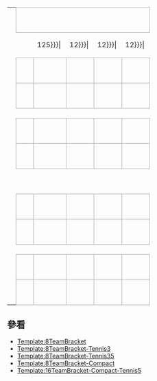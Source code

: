{| class="bracket" cellpadding=0 cellspacing=0 style="font-size: 90%; margin:1em 2em 1em 1em;"
| &nbsp;
| align="center" colspan="7" style="border:1px solid #aaa;" bgcolor=#f2f2f2|'''{{{RD1|半準決賽}}}'''
| colspan=2|
| align="center" colspan="7" style="border:1px solid #aaa;" bgcolor=#f2f2f2|'''{{{RD2|準決賽}}}'''
| colspan=2|
| align="center" colspan="7" style="border:1px solid #aaa;" bgcolor=#f2f2f2|'''{{{RD3|決賽}}}'''

|-
| width=1|&nbsp;
| width=25|&nbsp;
| width={{{team-width|125}}}|&nbsp;
| width={{{score-width|12}}}|&nbsp;
| width={{{score-width|12}}}|&nbsp;
| width={{{score-width|12}}}|&nbsp;
| width={{{score-width|12}}}|&nbsp;
| width={{{score-width|12}}}|&nbsp;
| width=5|&nbsp;
| width=5|&nbsp;
| width=25|&nbsp;
| width={{{team-width|125}}}|&nbsp;
| width={{{score-width|12}}}|&nbsp;
| width={{{score-width|12}}}|&nbsp;
| width={{{score-width|12}}}|&nbsp;
| width={{{score-width|12}}}|&nbsp;
| width={{{score-width|12}}}|&nbsp;
| width=5|&nbsp;
| width=5|&nbsp;
| width=25|&nbsp;
| width={{{team-width|125}}}|&nbsp;
| width={{{score-width|12}}}|&nbsp;
| width={{{score-width|12}}}|&nbsp;
| width={{{score-width|12}}}|&nbsp;
| width={{{score-width|12}}}|&nbsp;
| width={{{score-width|12}}}|&nbsp;

|-
| height="14" |&nbsp;
| align=center bgcolor="#f2f2f2" style="border:1px solid #aaa;"| {{{RD1-seed1|1}}}
| style="border:1px solid #aaa;" bgcolor=#f9f9f9| &nbsp;{{{RD1-team1|&nbsp;}}}
| align=center style="border:1px solid #aaa; border-left: 0px;" bgcolor=#f9f9f9| {{{RD1-score1-1|&nbsp;}}}
| align=center style="border:1px solid #aaa; border-left: 0px;" bgcolor=#f9f9f9| {{{RD1-score1-2|&nbsp;}}}
| align=center style="border:1px solid #aaa; border-left: 0px;" bgcolor=#f9f9f9| {{{RD1-score1-3|&nbsp;}}}
| align=center style="border:1px solid #aaa; border-left: 0px;" bgcolor=#f9f9f9| {{{RD1-score1-4|&nbsp;}}}
| align=center style="border:1px solid #aaa; border-left: 0px;" bgcolor=#f9f9f9| {{{RD1-score1-5|&nbsp;}}}
| style="border-width:0 0 2px 0; border-style:solid;border-color:black;"|&nbsp;

|-
| height="7" |
| rowspan="2" align=center bgcolor="#f2f2f2" style="border:1px solid #aaa;"| {{{RD1-seed2|8}}}
| rowspan="2" style="border:1px solid #aaa;" bgcolor=#f9f9f9| &nbsp;{{{RD1-team2|&nbsp;}}}
| rowspan="2" align=center style="border:1px solid #aaa; border-left: 0px;" bgcolor=#f9f9f9| {{{RD1-score2-1|&nbsp;}}}
| rowspan="2" align=center style="border:1px solid #aaa; border-left: 0px;" bgcolor=#f9f9f9| {{{RD1-score2-2|&nbsp;}}}
| rowspan="2" align=center style="border:1px solid #aaa; border-left: 0px;" bgcolor=#f9f9f9| {{{RD1-score2-3|&nbsp;}}}
| rowspan="2" align=center style="border:1px solid #aaa; border-left: 0px;" bgcolor=#f9f9f9| {{{RD1-score2-4|&nbsp;}}}
| rowspan="2" align=center style="border:1px solid #aaa; border-left: 0px;" bgcolor=#f9f9f9| {{{RD1-score2-5|&nbsp;}}}
| rowspan="6" style="border-width:2px 2px 2px 0; border-style:solid;border-color:black;"|&nbsp;

|-
| height="7" |
| rowspan="2" style="border-width:0 0 2px 0; border-style:solid;border-color:black;"|&nbsp;
| rowspan="2" align=center bgcolor="#f2f2f2" style="border:1px solid #aaa;"| {{{RD2-seed1|&nbsp;}}}
| rowspan="2" style="border:1px solid #aaa;" bgcolor=#f9f9f9| &nbsp;{{{RD2-team1|&nbsp;}}}
| rowspan="2" align=center style="border:1px solid #aaa; border-left: 0px;" bgcolor=#f9f9f9| {{{RD2-score1-1|&nbsp;}}}
| rowspan="2" align=center style="border:1px solid #aaa; border-left: 0px;" bgcolor=#f9f9f9| {{{RD2-score1-2|&nbsp;}}}
| rowspan="2" align=center style="border:1px solid #aaa; border-left: 0px;" bgcolor=#f9f9f9| {{{RD2-score1-3|&nbsp;}}}
| rowspan="2" align=center style="border:1px solid #aaa; border-left: 0px;" bgcolor=#f9f9f9| {{{RD2-score1-4|&nbsp;}}}
| rowspan="2" align=center style="border:1px solid #aaa; border-left: 0px;" bgcolor=#f9f9f9| {{{RD2-score1-5|&nbsp;}}}
| rowspan="2" style="border-width:0 0 2px 0; border-style:solid;border-color:black;"|&nbsp;

|-
| height="7" |
| colspan="7" rowspan="2" align="center"| {{{group1|}}}

|-
| height="7" |
| rowspan="2" style="border-width:2px 0 0 0; border-style:solid;border-color:black;"|&nbsp;
| rowspan="2" align=center bgcolor="#f2f2f2" style="border:1px solid #aaa;"| {{{RD2-seed2|&nbsp;}}}
| rowspan="2" style="border:1px solid #aaa;" bgcolor=#f9f9f9| &nbsp;{{{RD2-team2|&nbsp;}}}
| rowspan="2" align=center style="border:1px solid #aaa; border-left: 0px;" bgcolor=#f9f9f9| {{{RD2-score2-1|&nbsp;}}}
| rowspan="2" align=center style="border:1px solid #aaa; border-left: 0px;" bgcolor=#f9f9f9| {{{RD2-score2-2|&nbsp;}}}
| rowspan="2" align=center style="border:1px solid #aaa; border-left: 0px;" bgcolor=#f9f9f9| {{{RD2-score2-3|&nbsp;}}}
| rowspan="2" align=center style="border:1px solid #aaa; border-left: 0px;" bgcolor=#f9f9f9| {{{RD2-score2-4|&nbsp;}}}
| rowspan="2" align=center style="border:1px solid #aaa; border-left: 0px;" bgcolor=#f9f9f9| {{{RD2-score2-5|&nbsp;}}}
| rowspan="10" style="border-width:2px 2px 2px 0; border-style:solid;border-color:black;"|&nbsp;

|-
| height="7" |
| rowspan="2" align=center bgcolor="#f2f2f2" style="border:1px solid #aaa;"| {{{RD1-seed3|4}}}
| rowspan="2" style="border:1px solid #aaa;" bgcolor=#f9f9f9| &nbsp;{{{RD1-team3|&nbsp;}}}
| rowspan="2" align=center style="border:1px solid #aaa; border-left: 0px;" bgcolor=#f9f9f9| {{{RD1-score3-1|&nbsp;}}}
| rowspan="2" align=center style="border:1px solid #aaa; border-left: 0px;" bgcolor=#f9f9f9| {{{RD1-score3-2|&nbsp;}}}
| rowspan="2" align=center style="border:1px solid #aaa; border-left: 0px;" bgcolor=#f9f9f9| {{{RD1-score3-3|&nbsp;}}}
| rowspan="2" align=center style="border:1px solid #aaa; border-left: 0px;" bgcolor=#f9f9f9| {{{RD1-score3-4|&nbsp;}}}
| rowspan="2" align=center style="border:1px solid #aaa; border-left: 0px;" bgcolor=#f9f9f9| {{{RD1-score3-5|&nbsp;}}}

|-
| height="7" |

|-
| height="14" |&nbsp;
| align=center bgcolor="#f2f2f2" style="border:1px solid #aaa;"| {{{RD1-seed4|5}}}
| style="border:1px solid #aaa;" bgcolor=#f9f9f9| &nbsp;{{{RD1-team4|&nbsp;}}}
| align=center style="border:1px solid #aaa; border-left: 0px;" bgcolor=#f9f9f9| {{{RD1-score4-1|&nbsp;}}}
| align=center style="border:1px solid #aaa; border-left: 0px;" bgcolor=#f9f9f9| {{{RD1-score4-2|&nbsp;}}}
| align=center style="border:1px solid #aaa; border-left: 0px;" bgcolor=#f9f9f9| {{{RD1-score4-3|&nbsp;}}}
| align=center style="border:1px solid #aaa; border-left: 0px;" bgcolor=#f9f9f9| {{{RD1-score4-4|&nbsp;}}}
| align=center style="border:1px solid #aaa; border-left: 0px;" bgcolor=#f9f9f9| {{{RD1-score4-5|&nbsp;}}}
| style="border-width:2px 0 0 0; border-style:solid;border-color:black;"|&nbsp;

|-
| height="14" colspan="2" |
| colspan="16" rowspan="2"|&nbsp;
| style="border-width:0 0 2px 0; border-style:solid;border-color:black;"|&nbsp;
| align=center bgcolor="#f2f2f2" style="border:1px solid #aaa;"| {{{RD3-seed1|&nbsp;}}}
| style="border:1px solid #aaa;" bgcolor=#f9f9f9| &nbsp;{{{RD3-team1|&nbsp;}}}
| align=center style="border:1px solid #aaa; border-left: 0px;" bgcolor=#f9f9f9| {{{RD3-score1-1|&nbsp;}}}
| align=center style="border:1px solid #aaa; border-left: 0px;" bgcolor=#f9f9f9| {{{RD3-score1-2|&nbsp;}}}
| align=center style="border:1px solid #aaa; border-left: 0px;" bgcolor=#f9f9f9| {{{RD3-score1-3|&nbsp;}}}
| align=center style="border:1px solid #aaa; border-left: 0px;" bgcolor=#f9f9f9| {{{RD3-score1-4|&nbsp;}}}
| align=center style="border:1px solid #aaa; border-left: 0px;" bgcolor=#f9f9f9| {{{RD3-score1-5|&nbsp;}}}

|-
| height="14" colspan="2" |
| style="border-width:2px 0 0 0; border-style:solid;border-color:black;"|&nbsp;
| align=center bgcolor="#f2f2f2" style="border:1px solid #aaa;"| {{{RD3-seed2|&nbsp;}}}
| style="border:1px solid #aaa;" bgcolor=#f9f9f9| &nbsp;{{{RD3-team2|&nbsp;}}}
| align=center style="border:1px solid #aaa; border-left: 0px;" bgcolor=#f9f9f9| {{{RD3-score2-1|&nbsp;}}}
| align=center style="border:1px solid #aaa; border-left: 0px;" bgcolor=#f9f9f9| {{{RD3-score2-2|&nbsp;}}}
| align=center style="border:1px solid #aaa; border-left: 0px;" bgcolor=#f9f9f9| {{{RD3-score2-3|&nbsp;}}}
| align=center style="border:1px solid #aaa; border-left: 0px;" bgcolor=#f9f9f9| {{{RD3-score2-4|&nbsp;}}}
| align=center style="border:1px solid #aaa; border-left: 0px;" bgcolor=#f9f9f9| {{{RD3-score2-5|&nbsp;}}}

|-
| height="14"|&nbsp;
| align=center bgcolor="#f2f2f2" style="border:1px solid #aaa;"| {{{RD1-seed5|3}}}
| style="border:1px solid #aaa;" bgcolor=#f9f9f9| &nbsp;{{{RD1-team5|&nbsp;}}}
| align=center style="border:1px solid #aaa; border-left: 0px;" bgcolor=#f9f9f9| {{{RD1-score5-1|&nbsp;}}}
| align=center style="border:1px solid #aaa; border-left: 0px;" bgcolor=#f9f9f9| {{{RD1-score5-2|&nbsp;}}}
| align=center style="border:1px solid #aaa; border-left: 0px;" bgcolor=#f9f9f9| {{{RD1-score5-3|&nbsp;}}}
| align=center style="border:1px solid #aaa; border-left: 0px;" bgcolor=#f9f9f9| {{{RD1-score5-4|&nbsp;}}}
| align=center style="border:1px solid #aaa; border-left: 0px;" bgcolor=#f9f9f9| {{{RD1-score5-5|&nbsp;}}}
| style="border-width:0 0 2px 0; border-style:solid;border-color:black;"|&nbsp;

|-
| height="7" |
| rowspan="2" align=center bgcolor="#f2f2f2" style="border:1px solid #aaa;"| {{{RD1-seed6|6}}}
| rowspan="2" style="border:1px solid #aaa;" bgcolor=#f9f9f9| &nbsp;{{{RD1-team6|&nbsp;}}}
| rowspan="2" align=center style="border:1px solid #aaa; border-left: 0px;" bgcolor=#f9f9f9| {{{RD1-score6-1|&nbsp;}}}
| rowspan="2" align=center style="border:1px solid #aaa; border-left: 0px;" bgcolor=#f9f9f9| {{{RD1-score6-2|&nbsp;}}}
| rowspan="2" align=center style="border:1px solid #aaa; border-left: 0px;" bgcolor=#f9f9f9| {{{RD1-score6-3|&nbsp;}}}
| rowspan="2" align=center style="border:1px solid #aaa; border-left: 0px;" bgcolor=#f9f9f9| {{{RD1-score6-4|&nbsp;}}}
| rowspan="2" align=center style="border:1px solid #aaa; border-left: 0px;" bgcolor=#f9f9f9| {{{RD1-score6-5|&nbsp;}}}
| rowspan="6" style="border-width:2px 2px 2px 0; border-style:solid;border-color:black;"|&nbsp;

|-
| height="7" |
| rowspan="2" style="border-width:0 0 2px 0; border-style:solid;border-color:black;"|
| rowspan="2" align=center bgcolor="#f2f2f2" style="border:1px solid #aaa;"| {{{RD2-seed3|&nbsp;}}}
| rowspan="2" style="border:1px solid #aaa;" bgcolor=#f9f9f9| &nbsp;{{{RD2-team3|&nbsp;}}}
| rowspan="2" align=center style="border:1px solid #aaa; border-left: 0px;" bgcolor=#f9f9f9| {{{RD2-score3-1|&nbsp;}}}
| rowspan="2" align=center style="border:1px solid #aaa; border-left: 0px;" bgcolor=#f9f9f9| {{{RD2-score3-2|&nbsp;}}}
| rowspan="2" align=center style="border:1px solid #aaa; border-left: 0px;" bgcolor=#f9f9f9| {{{RD2-score3-3|&nbsp;}}}
| rowspan="2" align=center style="border:1px solid #aaa; border-left: 0px;" bgcolor=#f9f9f9| {{{RD2-score3-4|&nbsp;}}}
| rowspan="2" align=center style="border:1px solid #aaa; border-left: 0px;" bgcolor=#f9f9f9| {{{RD2-score3-5|&nbsp;}}}

|-
| height="7" |
| colspan="7" rowspan="2" align="center"| {{{group2|}}}

|-
| height="7" |
| rowspan="2" style="border-width:2px 0 0 0; border-style:solid;border-color:black;"|&nbsp;
| rowspan="2" align=center bgcolor="#f2f2f2" style="border:1px solid #aaa;"| {{{RD2-seed4|&nbsp;}}}
| rowspan="2" style="border:1px solid #aaa;" bgcolor=#f9f9f9| &nbsp;{{{RD2-team4|&nbsp;}}}
| rowspan="2" align=center style="border:1px solid #aaa; border-left: 0px;" bgcolor=#f9f9f9| {{{RD2-score4-1|&nbsp;}}}
| rowspan="2" align=center style="border:1px solid #aaa; border-left: 0px;" bgcolor=#f9f9f9| {{{RD2-score4-2|&nbsp;}}}
| rowspan="2" align=center style="border:1px solid #aaa; border-left: 0px;" bgcolor=#f9f9f9| {{{RD2-score4-3|&nbsp;}}}
| rowspan="2" align=center style="border:1px solid #aaa; border-left: 0px;" bgcolor=#f9f9f9| {{{RD2-score4-4|&nbsp;}}}
| rowspan="2" align=center style="border:1px solid #aaa; border-left: 0px;" bgcolor=#f9f9f9| {{{RD2-score4-5|&nbsp;}}}
| rowspan="2" style="border-width:2px 0 0 0; border-style:solid;border-color:black;"|&nbsp;

|-
| height="7" |
| rowspan="2" align=center bgcolor="#f2f2f2" style="border:1px solid #aaa;"| {{{RD1-seed7|2}}}
| rowspan="2" style="border:1px solid #aaa;" bgcolor=#f9f9f9| &nbsp;{{{RD1-team7|&nbsp;}}}
| rowspan="2" align=center style="border:1px solid #aaa; border-left: 0px;" bgcolor=#f9f9f9| {{{RD1-score7-1|&nbsp;}}}
| rowspan="2" align=center style="border:1px solid #aaa; border-left: 0px;" bgcolor=#f9f9f9| {{{RD1-score7-2|&nbsp;}}}
| rowspan="2" align=center style="border:1px solid #aaa; border-left: 0px;" bgcolor=#f9f9f9| {{{RD1-score7-3|&nbsp;}}}
| rowspan="2" align=center style="border:1px solid #aaa; border-left: 0px;" bgcolor=#f9f9f9| {{{RD1-score7-4|&nbsp;}}}
| rowspan="2" align=center style="border:1px solid #aaa; border-left: 0px;" bgcolor=#f9f9f9| {{{RD1-score7-5|&nbsp;}}}

|-
| height="7" |

|-
| height="14" |&nbsp;
| align=center bgcolor="#f2f2f2" style="border:1px solid #aaa;"| {{{RD1-seed8|7}}}
| style="border:1px solid #aaa;" bgcolor=#f9f9f9| &nbsp;{{{RD1-team8|&nbsp;}}}
| align=center style="border:1px solid #aaa; border-left: 0px;" bgcolor=#f9f9f9| {{{RD1-score8-1|&nbsp;}}}
| align=center style="border:1px solid #aaa; border-left: 0px;" bgcolor=#f9f9f9| {{{RD1-score8-2|&nbsp;}}}
| align=center style="border:1px solid #aaa; border-left: 0px;" bgcolor=#f9f9f9| {{{RD1-score8-3|&nbsp;}}}
| align=center style="border:1px solid #aaa; border-left: 0px;" bgcolor=#f9f9f9| {{{RD1-score8-4|&nbsp;}}}
| align=center style="border:1px solid #aaa; border-left: 0px;" bgcolor=#f9f9f9| {{{RD1-score8-5|&nbsp;}}}
| style="border-width:2px 0 0 0; border-style:solid;border-color:black;"|&nbsp;
|}<noinclude>

==參看==
*[[Template:8TeamBracket]]
*[[Template:8TeamBracket-Tennis3]]
*[[Template:8TeamBracket-Tennis35]]
*[[Template:8TeamBracket-Compact]]
*[[Template:16TeamBracket-Compact-Tennis5]]

[[Category:8队对阵形势图模板|{{PAGENAME}}]]
</noinclude>